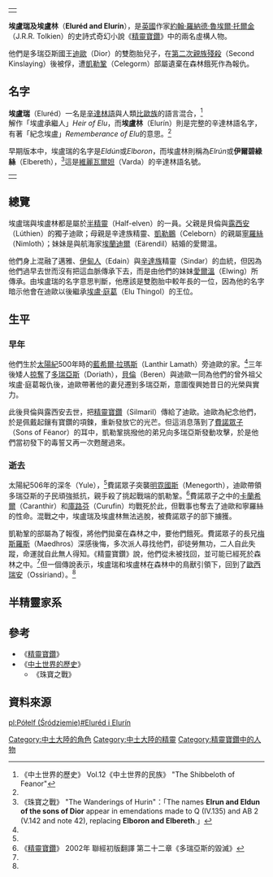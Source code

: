 {|align=right
|-
|{{Tolkienchar |
image_character = |
image_caption = |
Book(s) = 《[[精靈寶鑽|精靈寶鑽]]》 |
character_name = 埃盧瑞 |
character_alias = ''Eldún''<br/>''Elboron'' |
character_title = |
character_race = [[半精靈|半精靈]] |
character_culture = |
character_gender = 男性 |
character_realm = |
character_sub_realm = |
character_lifespan = 太陽紀500年 - [[太陽紀|太陽紀]]506年<ref name=autogenerated1>《[[中土世界的歷史|中土世界的歷史]]》 Vol.11《珠寶之戰》 "The Tale of Years"</ref> |
character_weapon = | 
}}
|}
'''埃盧瑞及埃盧林'''（'''Eluréd and Elurín'''），是[[英國|英國]]作家[[約翰·羅納德·魯埃爾·托爾金|約翰·羅納德·魯埃爾·托爾金]]（J.R.R. Tolkien）的史詩式奇幻小說《[[精靈寶鑽|精靈寶鑽]]》中的兩名虛構人物。

他們是多瑞亞斯國王[[迪歐|迪歐]]（Dior）的雙胞胎兒子，在[[第二次親族殘殺|第二次親族殘殺]]（Second Kinslaying）後被俘，遭[[凱勒鞏|凱勒鞏]]（Celegorm）部屬遺棄在森林餓死作為報仇。

==名字==
'''埃盧瑞'''（Eluréd）一名是[[辛達林語|辛達林語]]與人類[[比歐族|比歐族]]的語言混合，<ref name=autogenerated2>《中土世界的歷史》 Vol.12《中土世界的民族》 "The Shibbeloth of Feanor"</ref>解作「埃盧承繼人」''Heir of Elu''，而'''埃盧林'''（Elurín）則是完整的辛達林語名字，有著「紀念埃盧」''Rememberance of Elu''的意思。<ref name=autogenerated2 />

早期版本中，埃盧瑞的名字是''Eldún''或''Elboron''，而埃盧林則稱為''Elrún''或'''伊爾碧綠絲'''（Elbereth），<ref>《珠寶之戰》 "The Wanderings of Hurin"：「The  names '''Elrun and Eldun of the sons of Dior''' appear in emendations made to Q  (IV.135) and AB 2 (V.142 and note 42), replacing '''Elboron and Elbereth'''.」</ref>這是[[維麗|維麗]][[瓦爾妲|瓦爾妲]]（Varda）的辛達林語名號。

{|align=right
|-
|{{Tolkienchar |
image_character = |
image_caption = |
Book(s) = 《[[精靈寶鑽|精靈寶鑽]]》 |
character_name = 埃盧林 |
character_alias = ''Elrún''<br/>伊爾碧綠絲 |
character_title = |
character_race = [[半精靈|半精靈]] |
character_culture = |
character_gender = 男性 |
character_realm = |
character_sub_realm = |
character_lifespan = 太陽紀500年 - [[太陽紀|太陽紀]]506年<ref name=autogenerated1 /> |
character_weapon = | 
}}
|}
==總覽==
埃盧瑞與埃盧林都是屬於[[半精靈|半精靈]]（Half-elven）的一員。父親是貝倫與[[露西安|露西安]]（Lúthien）的獨子迪歐；母親是辛達族精靈、[[凱勒鵬|凱勒鵬]]（Celeborn）的親屬[[寧羅絲|寧羅絲]]（Nimloth）；妹妹是與航海家[[埃蘭迪爾|埃蘭迪爾]]（Eärendil）結婚的愛爾溫。

他們身上混融了邁雅、[[伊甸人|伊甸人]]（Edain）與[[辛達族|辛達族]]精靈（Sindar）的血統，但因為他們過早去世而沒有把這血脈傳承下去，而是由他們的妹妹[[愛爾溫|愛爾溫]]（Elwing）所傳承。由埃盧瑞的名字意思判斷，他應該是雙胞胎中較年長的一位，因為他的名字暗示他會在迪歐以後繼承[[埃盧·庭葛|埃盧·庭葛]]（Elu Thingol）的王位。

==生平==
===早年===
他們生於[[太陽紀|太陽紀]]500年時的[[藍希爾·拉瑪斯|藍希爾·拉瑪斯]]（Lanthir Lamath）旁迪歐的家。<ref name=autogenerated1 />三年後矮人[[第一次掠奪多瑞亞斯|掠奪]]了[[多瑞亞斯|多瑞亞斯]]（Doriath），[[貝倫|貝倫]]（Beren）與迪歐一同為他們的曾外祖父埃盧·庭葛報仇後，迪歐帶著他的妻兒遷到多瑞亞斯，意圖復興她昔日的光榮與實力。

此後貝倫與露西安去世，把[[精靈寶鑽_(寶物)|精靈寶鑽]]（Silmaril）傳給了迪歐。迪歐為紀念他們，於是佩戴起鑲有寶鑽的項鍊，重新發放它的光芒。但這消息落到了[[費諾眾子|費諾眾子]]（Sons of Fëanor）的耳中，凱勒鞏挑撥他的弟兄向多瑞亞斯發動攻擊，於是他們當初發下的毒誓又再一次甦醒過來。

===逝去===
太陽紀506年的深冬（Yule），<ref name=autogenerated1 />費諾眾子突襲[[明霓國斯|明霓國斯]]（Menegorth），迪歐帶領多瑞亞斯的子民頑強抵抗，親手殺了挑起戰端的凱勒鞏。<ref name=autogenerated3>《[[精靈寶鑽|精靈寶鑽]]》 2002年 聯經初版翻譯 第二十二章《多瑞亞斯的毀滅》</ref>費諾眾子之中的[[卡蘭希爾|卡蘭希爾]]（Caranthir）和[[庫路芬|庫路芬]]（Curufin）均戰死於此，但戰事也奪去了迪歐和寧羅絲的性命。混戰之中，埃盧瑞及埃盧林無法逃脫，被費諾眾子的部下擄獲。

凱勒鞏的部屬為了報復，將他們拋棄在森林之中，要他們餓死。費諾眾子的長兄[[梅斯羅斯|梅斯羅斯]]（Maedhros）深感後悔，多次派人尋找他們，卻徒勞無功，二人自此失蹤，命運就自此無人得知。《精靈寶鑽》說，他們從未被找回，並可能已經死於森林之中。<ref name=autogenerated3 />但一個傳說表示，埃盧瑞和埃盧林在森林中的鳥獸引領下，回到了[[歐西瑞安|歐西瑞安]]（Ossiriand）。<ref name=autogenerated1 />

==半精靈家系==
{{半精靈家系}}

==參考==
*《[[精靈寶鑽|精靈寶鑽]]》
*《[[中土世界的歷史|中土世界的歷史]]》
**《珠寶之戰》

==資料來源==
{{reflist}}

[[Category:中土大陸的角色|Category:中土大陸的角色]]
[[Category:中土大陸的精靈|Category:中土大陸的精靈]]
[[Category:精靈寶鑽中的人物|Category:精靈寶鑽中的人物]]

[[pl:Półelf_(Śródziemie)#Eluréd_i_Elurín|pl:Półelf (Śródziemie)#Eluréd i Elurín]]